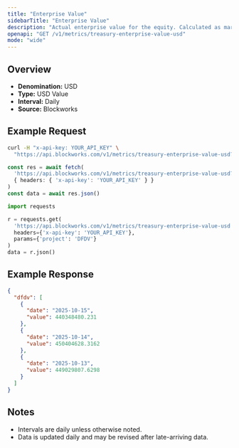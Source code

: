 ```yaml
---
title: "Enterprise Value"
sidebarTitle: "Enterprise Value"
description: "Actual enterprise value for the equity. Calculated as market cap - liabilities + assets"
openapi: "GET /v1/metrics/treasury-enterprise-value-usd"
mode: "wide"
---
```


## Overview

- **Denomination:** USD
- **Type:** USD Value
- **Interval:** Daily
- **Source:** Blockworks

## Example Request

<CodeGroup>

```bash cURL
curl -H "x-api-key: YOUR_API_KEY" \
  "https://api.blockworks.com/v1/metrics/treasury-enterprise-value-usd?project=DFDV"
```

```typescript TypeScript
const res = await fetch(
  'https://api.blockworks.com/v1/metrics/treasury-enterprise-value-usd?project=DFDV',
  { headers: { 'x-api-key': 'YOUR_API_KEY' } }
)
const data = await res.json()
```

```python Python
import requests

r = requests.get(
  'https://api.blockworks.com/v1/metrics/treasury-enterprise-value-usd',
  headers={'x-api-key': 'YOUR_API_KEY'},
  params={'project': 'DFDV'}
)
data = r.json()
```

</CodeGroup>

## Example Response

```json
{
  "dfdv": [
    {
      "date": "2025-10-15",
      "value": 440348480.231
    },
    {
      "date": "2025-10-14",
      "value": 450404628.3162
    },
    {
      "date": "2025-10-13",
      "value": 449029807.6298
    }
  ]
}
```

## Notes
- Intervals are daily unless otherwise noted.
- Data is updated daily and may be revised after late-arriving data.